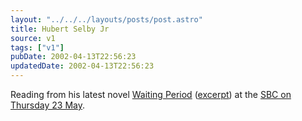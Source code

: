 ```yaml
---
layout: "../../../layouts/posts/post.astro"
title: Hubert Selby Jr
source: v1
tags: ["v1"]
pubDate: 2002-04-13T22:56:23
updatedDate: 2002-04-13T22:56:23
---
```


Reading from his latest novel [Waiting Period][1] ([excerpt][2]) at the <a href="http://www.sbc.org.uk/cgi-bin/framebuilder.cgi?target=/literature/sub_literature/performance/15121.html?version=1" rel="noopener noreferrer">SBC on Thursday 23 May</a>.

[1]: http://www.marionboyars.co.uk/Specific%20title%20pages/waiting.html "Hubert Selby Jr's Waiting Period on marionboyars.co.uk"
[2]: http://www.marionboyars.co.uk/Authors%20and%20gen.%20info/Other%20pages/excerpts.html "(scroll down) excerpt from Waiting Period on marionboyars.co.uk"
